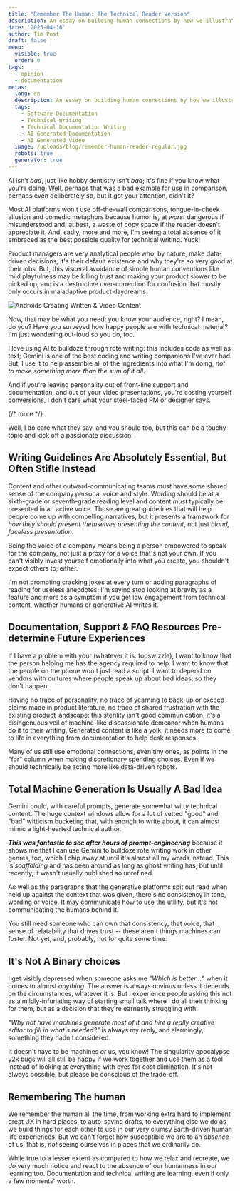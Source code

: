 ```yaml
---
title: "Remember The Human: The Technical Reader Version"
description: An essay on building human connections by how we illustrate technical concepts, and why humans should be in-charge of it.
date: '2025-04-16'
author: Tim Post
draft: false
menu:
  visible: true
  order: 0
tags:
  - opinion
  - documentation
metas:
  lang: en
  description: An essay on building human connections by how we illustrate technical concepts, and why humans should be in-charge of it.
  tags:
    - Software Documentation
    - Technical Writing
    - Technical Documentation Writing
    - AI Generated Documentation
    - AI Generated Video
  image: /uploads/blog/remember-human-reader-regular.jpg
  robots: true
  generator: true
---
```


AI isn't _bad_, just like hobby dentistry isn't _bad_; it's fine if you know what you're 
doing. Well, perhaps that was a bad example for use in comparison, perhaps even deliberately
so, but it got your attention, didn't it?

Most AI platforms won't use off-the-wall comparisons, tongue-in-cheek allusion and comedic 
metaphors because humor is, at _worst_ dangerous if misunderstood and, at best, a waste 
of copy space if the reader doesn't appreciate it. And, sadly, more and more, I'm seeing 
a total absence of it embraced as the best possible quality for technical writing. Yuck!

Product managers are very analytical people who, by nature, make data-driven decisions; it's
their default existence and why they're _so_ very good at their jobs. But, this visceral 
avoidance of simple human conventions like mild playfulness may be killing trust and making 
your product slower to be picked up, and is a destructive over-correction for confusion that 
mostly only occurs in maladaptive product daydreams.

<img
  class="blog_image"
  src="/uploads/blog/remember-human-reader-regular.jpg" 
  alt="Androids Creating Written & Video Content" 
  title="If we're just writing stuff for other robots to read and summarize, why don't we just use SOAP? I'll get my coat..." />

Now, that may be what you need; you know your audience, right? I mean, do you? Have you surveyed
how happy people are with technical material? I'm just wondering out-loud so you do, too.

I love using AI to bulldoze through rote writing: this includes code as well as text; Gemini
is one of the best coding and writing companions I've ever had. But, I use it to help assemble
all of the ingredients into what I'm doing, _not to make something more than the sum of it all_.

And if you're leaving personality out of front-line support and documentation, and out of your 
video presentations, you're costing yourself conversions, I don't care what your steel-faced PM or
designer says.

{/* more */} 
  
Well, I do care what they say, and you should too, but this can be a touchy topic and kick off
a passionate discussion.
  
## Writing Guidelines Are Absolutely Essential, But Often Stifle Instead

Content and other outward-communicating teams _must_ have some shared sense of the company persona, 
voice and style. Wording should be at a sixth-grade or seventh-grade reading level and content _must_
typically be presented in an active voice. Those are great guidelines that will help people come up 
with compelling narratives, but it presents a framework for _how they should present themselves
presenting the content_, not just _bland, faceless presentation_.

Being the voice of a company means being a person empowered to speak for the company, not just a 
proxy for a voice that's not your own. If you can't visibly invest yourself emotionally into what
you create, you shouldn't expect others to, either.

I'm not promoting cracking jokes at every turn or adding paragraphs of reading for useless anecdotes;
I'm saying stop looking at brevity as a feature and more as a symptom if you get low engagement 
from technical content, whether humans or generative AI writes it.

## Documentation, Support & FAQ Resources Pre-determine Future Experiences

If I have a problem with your (whatever it is: fooswizzle), I want to know that the person helping
me has the agency required to help. I want to know that the people on the phone won't just read a 
script. I want to depend on vendors with cultures where people speak up about bad ideas, so they 
don't happen. 

Having no trace of personality, no trace of yearning to back-up or exceed claims made in 
product literature, no trace of shared frustration with the existing product landscape: this sterility
isn't good communication, it's a disingenuous veil of machine-like dispassionate demeanor 
when humans do it to their writing. Generated content is like a yolk, it needs more to come to 
life in everything from documentation to help desk responses.

Many of us still use emotional connections, even tiny ones, as points in the "for" column when 
making discretionary spending choices. Even if we should technically be acting more like data-driven
robots. 

## Total Machine Generation Is Usually A Bad Idea

Gemini could, with careful prompts, generate somewhat witty technical content. The huge context 
windows allow for a lot of vetted "good" and "bad" witticism bucketing that, with enough to 
write about, it can almost mimic a light-hearted technical author. 

***This was fantastic to see after hours of prompt-engineering*** because it shows me that I can
use Gemini to bulldoze rote writing work in other genres, too, which I chip away at until it's 
almost all my words instead. This is _scaffolding_ and has been around as long as ghost writing 
has, but until recently, it wasn't usually published so unrefined.

As well as the paragraphs that the generative platforms spit out read when held up against the 
context that was given, there's no consistency in tone, wording or voice. It may communicate 
how to use the utility, but it's not communicating the humans behind it.

You still need someone who can own that consistency, that voice, that sense of relatability
that drives trust -- these aren't things machines can foster. Not yet, and, probably, not 
for quite some time.

## It's Not A Binary choices

I get visibly depressed when someone asks me "_Which is better .._" when it comes to almost 
_anything_. The answer is always obvious unless it depends on the circumstances, whatever
it is. But I experience people asking this not as a mildly-infuriating way of starting small 
talk where I do all their thinking for them, but as a decision that they're earnestly 
struggling with.

_"Why not have machines generate most of it and hire a really creative editor to fill in 
what's needed?"_ is always my reply, and alarmingly, something they hadn't considered. 

It doesn't have to be machines _or_ us, you know! The singularity apocalypse y2k bugs 
will all still be happy if we work together and use them as a tool instead of looking 
at everything with eyes for cost elimination. It's not always possible, but please be
conscious of the trade-off. 

## Remembering The human

We remember the human all the time, from working extra hard to implement great UX in hard
places, to auto-saving drafts, to everything else we do as we build things for each other
to use in our very clumsy Earth-driven human life experiences. But we can't forget how 
susceptible we are to an _absence_ of us, that is, _not_ seeing ourselves in places that 
we ordinarily do. 

While true to a lesser extent as compared to how we relax and recreate, we _do_ very much 
notice and react to the absence of our humanness in our learning too. Documentation and 
technical writing are learning, even if only a few moments' worth.  
